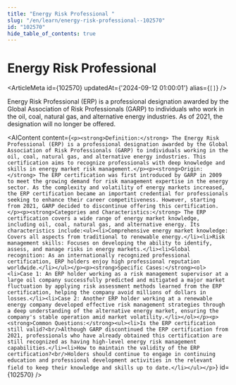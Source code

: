 ```yaml
---
title: "Energy Risk Professional "
slug: "/en/learn/energy-risk-professional--102570"
id: "102570"
hide_table_of_contents: true
---
```



# Energy Risk Professional 

<ArticleMeta id={102570} updatedAt={'2024-09-12 01:00:01'} alias={`[]`} />
<div className='border-solid border-b border-t-0 my-4 border-[var(--ifm-color-gray-300)]' />

Energy Risk Professional (ERP) is a professional designation awarded by the Global Association of Risk Professionals (GARP) to individuals who work in the oil, coal, natural gas, and alternative energy industries. As of 2021, the designation will no longer be offered.

<AIContent content={`<p><strong>Definition:</strong> The Energy Risk Professional (ERP) is a professional designation awarded by the Global Association of Risk Professionals (GARP) to individuals working in the oil, coal, natural gas, and alternative energy industries. This certification aims to recognize professionals with deep knowledge and skills in energy market risk management.</p><p><strong>Origin:</strong> The ERP certification was first introduced by GARP in 2009 to meet the growing demand for risk management expertise in the energy sector. As the complexity and volatility of energy markets increased, the ERP certification became an important credential for professionals seeking to enhance their career competitiveness. However, starting from 2021, GARP decided to discontinue offering this certification.</p><p><strong>Categories and Characteristics:</strong> The ERP certification covers a wide range of energy market knowledge, including oil, coal, natural gas, and alternative energy. Its characteristics include:<ul><li>Comprehensive energy market knowledge: Covers all aspects from traditional to renewable energy.</li><li>Risk management skills: Focuses on developing the ability to identify, assess, and manage risks in energy markets.</li><li>Global recognition: As an internationally recognized professional certification, ERP holders enjoy high professional reputation worldwide.</li></ul></p><p><strong>Specific Cases:</strong><ol><li>Case 1: An ERP holder working as a risk management supervisor at a large oil company successfully predicted and mitigated a major market fluctuation by applying risk assessment methods learned from the ERP certification, helping the company avoid millions of dollars in losses.</li><li>Case 2: Another ERP holder working at a renewable energy company developed effective risk management strategies through a deep understanding of the alternative energy market, ensuring the company's stable operation amid market volatility.</li></ol></p><p><strong>Common Questions:</strong><ul><li>Is the ERP certification still valid?<br/>Although GARP discontinued the ERP certification from 2021, professionals who have already obtained this certification are still recognized as having high-level energy risk management capabilities.</li><li>How to maintain the validity of the ERP certification?<br/>Holders should continue to engage in continuing education and professional development activities in the relevant field to keep their knowledge and skills up to date.</li></ul></p>`} id={102570} />
